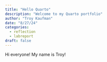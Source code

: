 ```yaml
---
title: "Hello Quarto"
description: "Welcome to my Quarto portfolio"
author: "Troy Kaufman"
date: "8/27/24"
categories:
  - reflection
  - labreport
draft: false
---
```



Hi everyone! My name is Troy!
